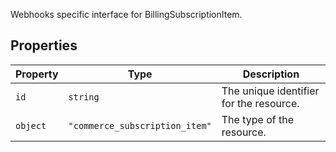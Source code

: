 Webhooks specific interface for BillingSubscriptionItem.

## Properties

| Property                     | Type                           | Description                             |
| ---------------------------- | ------------------------------ | --------------------------------------- |
| <a id="id"></a> `id`         | `string`                       | The unique identifier for the resource. |
| <a id="object"></a> `object` | `"commerce_subscription_item"` | The type of the resource.               |
